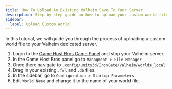 ```yaml
---
title: How To Upload An Existing Valheim Save To Your Server
description: Step-by-step guide on how to upload your custom world file to your Valheim server.
sidebar:
  label: Upload Custom World
---
```


In this tutorial, we will guide you through the process of uploading a custom world file to your Valheim dedicated server.

1. Login to the [Game Host Bros Game Panel](https://panel.gamehostbros.com/) and stop your Valheim server.
2. In the Game Host Bros panel go to `Managment > File Manager`
3. Once there navigate to `.config/unity3d/IronGate/Valheim/worlds_local`
4. Drag in your existing `.fwl` and `.db` files.
5. In the sidebar, go to `Configuration > Startup Parameters`
6. Edit `World Name` and change it to the name of your world file.